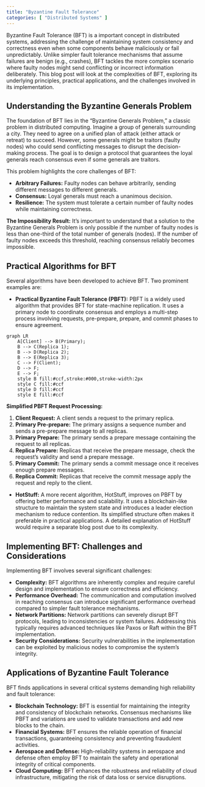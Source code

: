 ```yaml
---
title: "Byzantine Fault Tolerance"
categories: [ "Distributed Systems" ]
---
```



Byzantine Fault Tolerance (BFT) is a important concept in distributed systems, addressing the challenge of maintaining system consistency and correctness even when some components behave maliciously or fail unpredictably.  Unlike simpler fault tolerance mechanisms that assume failures are benign (e.g., crashes), BFT tackles the more complex scenario where faulty nodes might send conflicting or incorrect information deliberately.  This blog post will look at the complexities of BFT, exploring its underlying principles, practical applications, and the challenges involved in its implementation.


## Understanding the Byzantine Generals Problem

The foundation of BFT lies in the "Byzantine Generals Problem," a classic problem in distributed computing. Imagine a group of generals surrounding a city. They need to agree on a unified plan of attack (either attack or retreat) to succeed. However, some generals might be traitors (faulty nodes) who could send conflicting messages to disrupt the decision-making process.  The goal is to design a protocol that guarantees the loyal generals reach consensus even if some generals are traitors.

This problem highlights the core challenges of BFT:

* **Arbitrary Failures:**  Faulty nodes can behave arbitrarily, sending different messages to different generals.
* **Consensus:**  Loyal generals must reach a unanimous decision.
* **Resilience:** The system must tolerate a certain number of faulty nodes while maintaining correctness.

**The Impossibility Result:**  It's important to understand that a solution to the Byzantine Generals Problem is only possible if the number of faulty nodes is less than one-third of the total number of generals (nodes).  If the number of faulty nodes exceeds this threshold, reaching consensus reliably becomes impossible.


## Practical Algorithms for BFT

Several algorithms have been developed to achieve BFT.  Two prominent examples are:

* **Practical Byzantine Fault Tolerance (PBFT):**  PBFT is a widely used algorithm that provides BFT for state-machine replication. It uses a primary node to coordinate consensus and employs a multi-step process involving requests, pre-prepare, prepare, and commit phases to ensure agreement.

```mermaid
graph LR
    A[Client] --> B(Primary);
    B --> C(Replica 1);
    B --> D(Replica 2);
    B --> E(Replica 3);
    C --> F(Client);
    D --> F;
    E --> F;
    style B fill:#ccf,stroke:#000,stroke-width:2px
    style C fill:#ccf
    style D fill:#ccf
    style E fill:#ccf
```

**Simplified PBFT Request Processing:**

1. **Client Request:** A client sends a request to the primary replica.
2. **Primary Pre-prepare:** The primary assigns a sequence number and sends a pre-prepare message to all replicas.
3. **Primary Prepare:**  The primary sends a prepare message containing the request to all replicas.
4. **Replica Prepare:** Replicas that receive the prepare message, check the request’s validity and send a prepare message.
5. **Primary Commit:** The primary sends a commit message once it receives enough prepare messages.
6. **Replica Commit:** Replicas that receive the commit message apply the request and reply to the client.

* **HotStuff:** A more recent algorithm, HotStuff, improves on PBFT by offering better performance and scalability. It uses a blockchain-like structure to maintain the system state and introduces a leader election mechanism to reduce contention.  Its simplified structure often makes it preferable in practical applications.  A detailed explanation of HotStuff would require a separate blog post due to its complexity.



## Implementing BFT: Challenges and Considerations

Implementing BFT involves several significant challenges:

* **Complexity:** BFT algorithms are inherently complex and require careful design and implementation to ensure correctness and efficiency.
* **Performance Overhead:**  The communication and computation involved in reaching consensus can introduce significant performance overhead compared to simpler fault tolerance mechanisms.
* **Network Partitions:** Network partitions can severely disrupt BFT protocols, leading to inconsistencies or system failures.  Addressing this typically requires advanced techniques like Paxos or Raft within the BFT implementation.
* **Security Considerations:**  Security vulnerabilities in the implementation can be exploited by malicious nodes to compromise the system's integrity.


##  Applications of Byzantine Fault Tolerance

BFT finds applications in several critical systems demanding high reliability and fault tolerance:

* **Blockchain Technology:**  BFT is essential for maintaining the integrity and consistency of blockchain networks.  Consensus mechanisms like PBFT and variations are used to validate transactions and add new blocks to the chain.
* **Financial Systems:**  BFT ensures the reliable operation of financial transactions, guaranteeing consistency and preventing fraudulent activities.
* **Aerospace and Defense:**  High-reliability systems in aerospace and defense often employ BFT to maintain the safety and operational integrity of critical components.
* **Cloud Computing:**  BFT enhances the robustness and reliability of cloud infrastructure, mitigating the risk of data loss or service disruptions.




